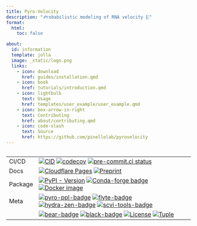 ```yaml
---
title: Pyro-Velocity
description: "𝒫robabilistic modeling of RNA velocity ⬱"
format:
  html:
    toc: false

about:
  id: information
  template: jolla
  image: _static/logo.png
  links: 
    - icon: download
      href: guides/installation.qmd
    - icon: book
      href: tutorials/introduction.qmd
    - icon: lightbulb
      text: Usage
      href: templates/user_example/user_example.qmd
    - icon: box-arrow-in-right
      text: Contributing
      href: about/contributing.qmd
    - icon: code-slash
      text: Source
      href: https://github.com/pinellolab/pyrovelocity
---
```


::: {#information}
:::

<div style="margin-left: auto; margin-right: auto; max-width: 520px; overflow-x: auto;">

|         |                                                                                                                                                  |
| ------- | ------------------------------------------------------------------------------------------------------------------------------------------------ |
| CI/CD   | [![CID][cid-badge]][cid-link] [![codecov][codecov-badge]][codecov-link] [![pre-commit.ci status][precommit-badge]][precommit-link]               |
| Docs    | [![Cloudflare Pages][cloudflare-badge]][cloudflare-link] [![Preprint][preprint-badge]][preprint-link]                                            |
| Package | [![PyPI - Version][pypi-badge]][pypi-link] [![Conda-forge badge][conda-forge-badge]][anaconda-link] [![Docker image][docker-badge]][docker-link] |
| Meta    | [![pyro-ppl-badge]][pyro-ppl-link] [![flyte-badge]][flyte-link] [![hydra-zen-badge]][hydra-zen-link] [![scvi-tools-badge]][scvi-tools-link]      |
|         | [![bear-badge]][bear-link] [![black-badge]][black-link] [![License][license-badge]][license-link] [![Tuple][tuple-badge]][tuple-link]            |

[bear-badge]: https://raw.githubusercontent.com/beartype/beartype-assets/main/badge/bear-ified.svg
[bear-link]: https://beartype.readthedocs.io
[cid-badge]: https://github.com/pinellolab/pyrovelocity/actions/workflows/cid.yaml/badge.svg?branch=main
[cid-link]: https://github.com/pinellolab/pyrovelocity/actions/workflows/cid.yaml
[precommit-badge]: https://results.pre-commit.ci/badge/github/pinellolab/pyrovelocity/main.svg
[precommit-link]: https://results.pre-commit.ci/latest/github/pinellolab/pyrovelocity/main
[flyte-badge]: https://storage.googleapis.com/pyrovelocity/badges/flyte-carrier.svg
[flyte-link]: https://docs.flyte.org
[hydra-zen-badge]: https://storage.googleapis.com/pyrovelocity/badges/Hydra-zen.svg
[hydra-zen-link]: https://mit-ll-responsible-ai.github.io/hydra-zen/
[cloudflare-badge]: https://img.shields.io/badge/Docs-pages-gray.svg?style=flat&logo=cloudflare&color=F26722
[cloudflare-link]: https://docs.pyrovelocity.net
[preprint-badge]: https://img.shields.io/badge/doi-10.1101/2022.09.12.507691v2-B31B1B
[preprint-link]: https://doi.org/10.1101/2022.09.12.507691
[pypi-badge]: https://img.shields.io/pypi/v/pyrovelocity.svg?logo=pypi&label=PyPI&color=F26722&logoColor=F26722
[pypi-link]: https://pypi.org/project/pyrovelocity/
[conda-forge-badge]: https://img.shields.io/conda/vn/conda-forge/pyrovelocity.svg?logo=conda-forge&label=conda-forge&color=F26722
[anaconda-link]: https://anaconda.org/conda-forge/pyrovelocity
[docker-badge]: https://img.shields.io/badge/docker-image-blue?logo=docker
[docker-link]: https://github.com/pinellolab/pyrovelocity/pkgs/container/pyrovelocity
[codecov-badge]: https://codecov.io/gh/pinellolab/pyrovelocity/branch/main/graph/badge.svg
[codecov-link]: https://codecov.io/gh/pinellolab/pyrovelocity
[black-badge]: https://img.shields.io/badge/code%20style-black-000000.svg
[black-link]: https://github.com/psf/black
[license-badge]: https://img.shields.io/badge/license-AGPL%203-gray.svg?color=F26722
[license-link]: https://spdx.org/licenses/
[pyro-ppl-badge]: https://storage.googleapis.com/pyrovelocity/badges/Pyro-PPL.svg
[pyro-ppl-link]: https://pyro.ai
[scvi-tools-badge]: https://storage.googleapis.com/pyrovelocity/badges/scvi-tools.svg
[scvi-tools-link]: https://scvi-tools.org
[tuple-badge]: https://img.shields.io/badge/Tuple%20❤️%20OSS-5A67D8?logo=tuple
[tuple-link]: https://tuple.app/github-badge

</div>
